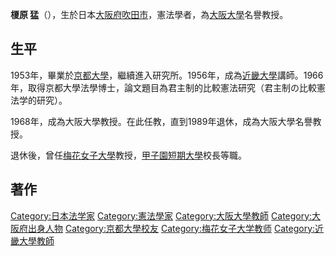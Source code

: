 '''榎原 猛'''（{{bd|1926年|1月22日|2004年|6月28日|}}），生於日本[[大阪府|大阪府]][[吹田市|吹田市]]，憲法學者，為[[大阪大學|大阪大學]]名譽教授。
==生平==
1953年，畢業於[[京都大學|京都大學]]，繼續進入研究所。1956年，成為[[近畿大學|近畿大學]]講師。1966年，取得京都大學法學博士，論文題目為君主制的比較憲法研究（君主制の比較憲法学的研究）。

1968年，成為大阪大學教授。在此任教，直到1989年退休，成為大阪大學名譽教授。

退休後，曾任[[梅花女子大學|梅花女子大學]]教授，[[甲子園短期大學|甲子園短期大學]]校長等職。
==著作==

{{Authority control}}
{{DEFAULTSORT:Ehara Takeru}}
[[Category:日本法学家|Category:日本法学家]]
[[Category:憲法學家|Category:憲法學家]]
[[Category:大阪大學教師|Category:大阪大學教師]]
[[Category:大阪府出身人物|Category:大阪府出身人物]]
[[Category:京都大學校友|Category:京都大學校友]]
[[Category:梅花女子大学教师|Category:梅花女子大学教师]]
[[Category:近畿大學教師|Category:近畿大學教師]]